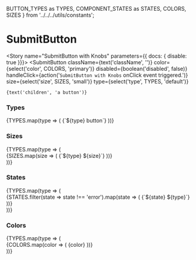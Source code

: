 
  BUTTON_TYPES as TYPES,
  COMPONENT_STATES as STATES,
  COLORS,
  SIZES
} from '../../../utils/constants';

<Meta component={SubmitButton} title="Components/Molecules/Form Controls/SubmitButton" />

# SubmitButton
<Description of={SubmitButton} />
<Props of={SubmitButton} />

<Story name="SubmitButton with Knobs" parameters={{ docs: { disable: true }}}>
  <SubmitButton
    className={text('className', '')}
    color={select('color', COLORS, 'primary')}
    disabled={boolean('disabled', false)}
    handleClick={action('`SubmitButton with Knobs` onClick event triggered.')}
    size={select('size', SIZES, 'small')}
    type={select('type', TYPES, 'default')}
  >
    {text('children', 'a button')}
  </SubmitButton>
</Story>

### Types
<Preview>
  <Story name="SubmitButton Types">
    <div>
      {TYPES.map(type => (
        <SubmitButton
          handleClick={action('`SubmitButton Types` onClick event triggered.')}
          key={type}
          type={type}
        >
          {`${type} button`}
        </SubmitButton>
      ))}
    </div>
  </Story>
</Preview>

### Sizes
<Preview>
  <Story name="SubmitButton Sizes">
    <div>
      {TYPES.map(type => (
        <div key={`${type}_size`}>
          {SIZES.map(size => (
            <SubmitButton
              handleClick={action('`SubmitButton Sizes` onClick event triggered.')}
              key={`${type}_${size}`}
              size={size}
              type={type}
            >
              {`${type} ${size}`}
            </SubmitButton>
          ))}
        </div>
      ))}
    </div>
  </Story>
</Preview>

### States
<Preview>
  <Story name="SubmitButton States">
    <div>
      {TYPES.map(type => (
        <div key={`${type}_state`}>
          {STATES.filter(state => state !== 'error').map(state => (
            <SubmitButton
              disabled={state === 'disabled'}
              handleClick={action('`SubmitButton States` onClick event triggered.')}
              key={`${state}_${type}`}
              type={type}
            >
              {`${state} ${type}`}
            </SubmitButton>
          ))}
        </div>
      ))}
    </div>
  </Story>
</Preview>

### Colors
<Preview>
  <Story name="SubmitButton Colors">
    <div>
      {TYPES.map(type => (
        <div key={`${type}_color`}>
          {COLORS.map(color => (
            <SubmitButton
              color={color}
              handleClick={action('`SubmitButton Colors` onClick event triggered.')}
              key={`${type}_${color}`}
              type={type}
            >
              {color}
            </SubmitButton>
          ))}
        </div>
      ))}
    </div>
  </Story>
</Preview>
